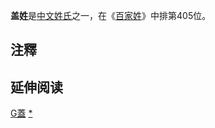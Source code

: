 {{姓氏
|姓氏=盖
|繁體=蓋
|簡體=盖
|拼音=Gě
|中国大陆=Ge
|台湾=
|香港=
|澳门=
|新加坡=
|马来西亚=
|越南=Cái
|韩国=
|反切=
|同音字=
|堂号=
|郡望=[[汝南郡|汝南郡]]
}}

'''盖姓'''是[[中文姓氏|中文姓氏]]之一，在《[[百家姓|百家姓]]》中排第405位。


==注釋==
<div class="references-small">
<references />
</div>

{{姓氏小作品}}

== 延伸阅读 ==
{{Wikisource further reading}}
[[Category:漢姓|G蓋]]
[[Category:蓋姓|*]]